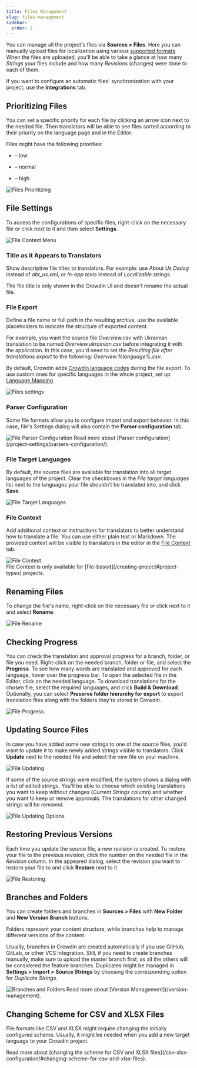 ```yaml
---
title: Files Management
slug: files-management
sidebar:
  order: 2
---
```


[//]: # (https://support.crowdin.com/file-management/)


You can manage all the project's files via **Sources > Files**. Here you can manually upload files for localization using various [supported formats](/supported-formats).
When the files are uploaded, you'll be able to take a glance at how many *Strings* your files include and how many *Revisions* (changes) were done to each of them.

If you want to configure an automatic files' synchronization with your project, use the **Integrations** tab.

## Prioritizing Files

You can set a specific priority for each file by clicking an arrow icon next to the needed file. Then translators will be able to see files sorted according to their priority on the language page and in the Editor.

Files might have the following priorities:

- <Icon name="mdi:arrow-down-bold" class="inline-icon" /> – low

- <Icon name="mdi:arrow-up-bold-outline" class="inline-icon" /> – normal

- <Icon name="mdi:arrow-up-bold" class="inline-icon" /> – high

<Image src={filesPrioritizing} alt="Files Prioritizing" />

## File Settings

To access the configurations of specific files, right-click on the necessary file or click <Icon name="mdi:dots-horizontal" class="inline-icon"/> next to it and then select **Settings**.

<Image src={filesContextMenuSettings} alt="File Context Menu" />

### Title as it Appears to Translators

Show descriptive file titles to translators. For example: use *About Us Dialog* instead of *abt_us.xml*, or *In-app texts* instead of *Localizable.strings*.

<Aside type="caution">
  The file title is only shown in the Crowdin UI and doesn't rename the actual file.
</Aside>

### File Export

Define a file name or full path in the resulting archive, use the available placeholders to indicate the structure of exported content.

For example, you want the source file *Overview.csv* with Ukrainian translation to be named *Overview.ukrainian.csv* before integrating it with the application. In this case, you'd need to set the *Resulting file after translations export* to the following: *Overview.%language%.csv*.

By default, Crowdin adds [Crowdin language codes](https://developer.crowdin.com/language-codes/) during the file export. To use custom ones for specific languages in the whole project, set up [Language Mapping](/project-settings/languages).

<Image src={filesSettings} alt="Files settings" />

### Parser Configuration

Some file formats allow you to configure import and export behavior. In this case, file's Settings dialog will also contain the **Parser configuration** tab.

<Image src={filesParserConfiguration} alt="File Parser Configuration" />

<ReadMore>
  Read more about [Parser configuration](/project-settings/parsers-configuration/).
</ReadMore>

### File Target Languages

By default, the source files are available for translation into all target languages of the project. Clear the checkboxes in the *File target languages* list next to the languages your file shouldn't be translated into, and click **Save**.

<Image src={filesFileTargetLanguages} alt="File Target Languages" />

### File Context

Add additional context or instructions for translators to better understand how to translate a file. You can use either plain text or Markdown. The provided context will be visible to translators in the editor in the [File Context](/online-editor/#file-context) tab.

<Image src={filesFileContext} alt="File Context" />

<Aside>
  File Context is only available for [file-based](/creating-project#project-types) projects.
</Aside>

## Renaming Files

To change the file's name, right-click on the necessary file or click <Icon name="mdi:dots-horizontal" class="inline-icon"/> next to it and select **Rename**.

<Image src={filesRename} alt="File Rename" />

## Checking Progress

You can check the translation and approval progress for a branch, folder, or file you need. Right-click on the needed branch, folder or file, and select the **Progress**. To see how many words are translated and approved for each language, hover over the progress bar. To open the selected file in the Editor, click on the needed language. To download translations for the chosen file, select the required languages, and click **Build & Download**. Optionally, you can select **Preserve folder hierarchy for export** to export translation files along with the folders they're stored in Crowdin.

<Image src={filesManagementProgresses} alt="File Progress" />

## Updating Source Files

In case you have added some new strings to one of the source files, you'd want to update it to make newly added strings visible to translators.
Click **Update** next to the needed file and select the new file on your machine.

<Image src={filesUpdating} alt="File Updating" />

If some of the source strings were modified, the system shows a dialog with a list of edited strings. You'll be able to choose which existing translations you want to keep without changes (*Current Strings* column) and whether you want to keep or remove approvals. The translations for other changed strings will be removed.

<Image src={filesUpdating2} alt="File Updating Options" />

## Restoring Previous Versions

Each time you update the source file, a new revision is created. To restore your file to the previous revision, click the number on the needed file in the *Revision* column. In the appeared dialog, select the revision you want to restore your file to and click **Restore** next to it.

<Image src={filesRestore} alt="File Restoring" />

## Branches and Folders

You can create folders and branches in **Sources > Files** with **New Folder** and **New Version Branch** buttons.

Folders represent your content structure, while branches help to manage different versions of the content.

Usually, branches in Crowdin are created automatically if you use GitHub, GitLab, or other VCS integration. Still, if you need to create branches manually, make sure to upload the master branch first, as all the others will be considered the feature branches.
Duplicates might be managed in **Settings > Import > Source Strings** by choosing the corresponding option for *Duplicate Strings*.

<Image src={filesFolderBranch} alt="Branches and Folders" />

<ReadMore>
  Read more about [Version Management](/version-management).
</ReadMore>

## Changing Scheme for CSV and XLSX Files

File formats like CSV and XLSX might require changing the initially configured scheme. Usually, it might be needed when you add a new target language to your Crowdin project.

<ReadMore>
  Read more about [changing the scheme for CSV and XLSX files](/csv-xlsx-configuration/#changing-scheme-for-csv-and-xlsx-files).
</ReadMore>
